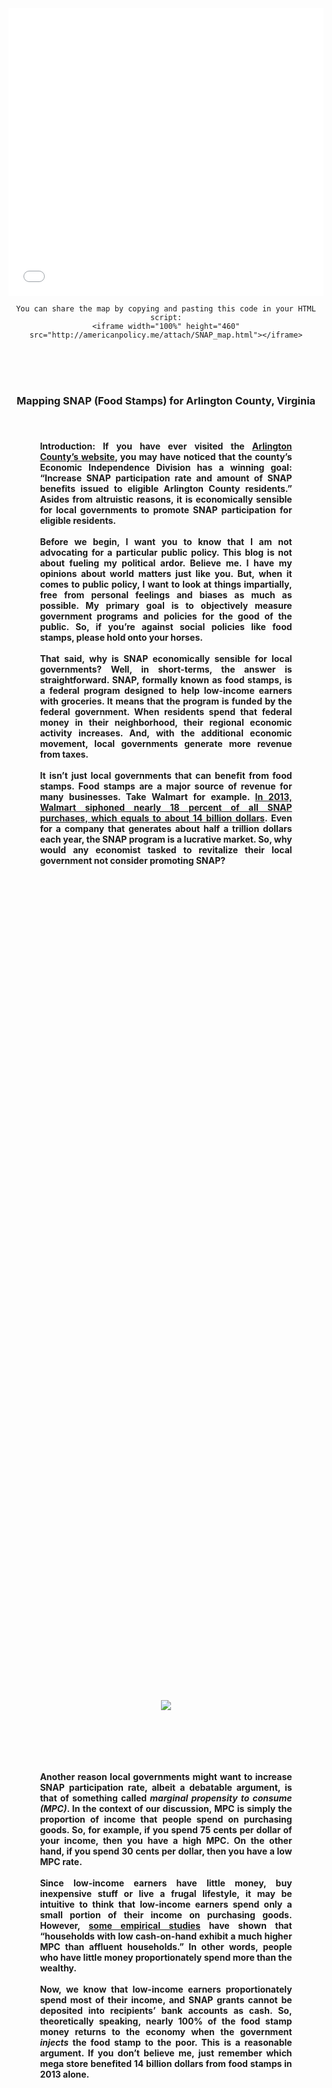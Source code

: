 <head>
<style>
.hr { 
    display: block;
    margin-top: 0.5em;
    margin-bottom: 0.5em;
    margin-left: auto;
    margin-right: auto;
    border-style: inset;
    border-width: 1px;
    width: 60%;
}
.abstract {
    -webkit-column-count: 1; /* Chrome, Safari, Opera */
    -moz-column-count: 1; /* Firefox */
    column-count: 1;
    -moz-column-width: 80%; /* Firefox */
    width: 80%;
    min-width: 300px;
    max-width: 500px;
    height: 50%
}
.newspaper1 {
    -webkit-column-count: 1; /* Chrome, Safari, Opera */
    -moz-column-count: 1; /* Firefox */
    column-count: 1;
    -moz-column-width: 80%; /* Firefox */
    width: 80%;
    min-width: 300px;
    max-width: 600px;
    height: 50%
}
.newspaper2 {
    -webkit-column-count: 2; /* Chrome, Safari, Opera */
    -moz-column-count: 2; /* Firefox */
    column-count: 2;
    -moz-column-width: 80%; /* Firefox */
    width: 80%;
    min-width: 300px;
    max-width: 600px;
    height: 50%
}
.code1 { 
    display: block;
    margin-left: auto;
    margin-right: auto;
    width: 80%;
    max-width: 600px;
}
.code2 {
    -webkit-column-count: 1; /* Chrome, Safari, Opera */
    -moz-column-count: 1; /* Firefox */
    column-count: 1;
    -moz-column-width: 80%; /* Firefox */
    width: 80%;
    min-width: 300px;
    max-width: 600px;
    height: 50%
}
<link rel="stylesheet" href="css/animate.css">
<script src="js/wow.min.js"> </script>
<script> new WOW().init(); </script>
</style>
</head>



<iframe width="100%" height="460" src="attach/SNAP_map.html" frameBorder="0" scrolling="no"></iframe>
<center>
```
You can share the map by copying and pasting this code in your HTML script:
<iframe width="100%" height="460" src="http://americanpolicy.me/attach/SNAP_map.html"></iframe>
```
<br><br><br>

<h3> Mapping SNAP (Food Stamps) for Arlington County, Virginia<br><br>

<h4><div class="newspaper1">
<p style="text-align: justify;">
**Introduction**: If you have ever visited the [Arlington County's website](https://departments.arlingtonva.us/dhs/dhs-performance-measurement-program/), you may have noticed that the county's Economic Independence Division has a winning goal: "Increase SNAP participation rate and amount of SNAP benefits issued to eligible Arlington County residents." Asides from altruistic reasons, it is economically sensible for local governments to promote SNAP participation for eligible residents.   <br><br>  Before we begin, I want you to know that I am not advocating for a particular public policy. This blog is not about fueling my political ardor. Believe me. I have my opinions about world matters just like you. But, when it comes to public policy, I want to look at things impartially, free from personal feelings and biases as much as possible. My primary goal is to objectively measure government programs and policies for the good of the public. So, if you're against social policies like food stamps, please hold onto your horses.    <br><br>    That said, why is SNAP economically sensible for local governments? Well, in short-terms, the answer is straightforward. SNAP, formally known as food stamps, is a federal program designed to help low-income earners with groceries. It means that the program is funded by the federal government. When residents spend that federal money in their neighborhood, their regional economic activity increases. And, with the additional economic movement, local governments generate more revenue from taxes.  <br><br>    It isn't just local governments that can benefit from food stamps. Food stamps are a major source of revenue for many businesses. Take Walmart for example. [In 2013, Walmart siphoned nearly 18 percent of all SNAP purchases, which equals to about 14 billion dollars](https://www.wsj.com/articles/grocers-brace-for-reduction-in-food-stamps-1383168686?tesla=y). Even for a company that generates about half a trillion dollars each year, the SNAP program is a lucrative market. So, why would any economist tasked to revitalize their local government not consider promoting SNAP?</p></div>  <br><br><br>

<div style="abstract">
<div class="wow fadeIn animated">
![](attach/walmart1.png)</div></div><br><br><br>

<h4><div class="newspaper1">
<p style="text-align: justify;">
Another reason local governments might want to increase SNAP participation rate, albeit a debatable argument, is that of something called *marginal propensity to consume (MPC)*. In the context of our discussion, MPC is simply the proportion of income that people spend on purchasing goods. So, for example, if you spend 75 cents per dollar of your income, then you have a high MPC. On the other hand, if you spend 30 cents per dollar, then you have a low MPC rate.   <br><br>    Since low-income earners have little money, buy inexpensive stuff or live a frugal lifestyle, it may be intuitive to think that low-income earners spend only a small portion of their income on purchasing goods. However, [some empirical studies](http://web.stanford.edu/~pista/MPC.pdf) have shown that "households with low cash-on-hand exhibit a much higher MPC than affluent households." In other words, people who have little money proportionately spend more than the wealthy.   <br><br>    Now, we know that low-income earners proportionately spend most of their income, and SNAP grants cannot be deposited into recipients' bank accounts as cash. So, theoretically speaking, nearly 100% of the food stamp money returns to the economy when the government *injects* the food stamp to the poor. This is a reasonable argument. If you don't believe me, just remember which mega store benefited 14 billion dollars from food stamps in 2013 alone.</p></div><br><br><br>

<div style="abstract">
<div class="wow fadeIn animated">
![](attach/jappelli_pistaferri.png)<br>
<h5>Source credit: Jappelli and Pistaferri, 2014</div></div><br><br><br>

<h4><div class="newspaper1">
<p style="text-align: justify;">
Of course, many taxpayers voice against food stamps because it’s not *free money* per se. The issue often arises from the fact that taxpayers fund programs like SNAP and concerns about welfare fraud exacerbate the stigma associated with food stamps. Take a look at the chart below. It's a list of words Arlington residents use to describe "Food Stamps" on Twitter.</p></div><br><br><br>

</center>
<h4><div class="code1">
<p style="text-align: left;">
```r
# I'm using a program called R to collect, organize, and plot the chart below. Here is the script for the plot, but you still have to perform data mining on Twitter.

plot <- ggplot(data=tweet, aes(x=reorder(term, freq), y=freq)) +
  theme(axis.text.x = element_text(angle = 90, hjust = 1)) + 
  ggtitle("Words Arlington Residents use to describe Food Stamps") +
  labs(x="Word", y="Frequency") + geom_bar(stat="identity") + 
  scale_y_continuous(expand=c(0, 0)) + coord_flip() +
  theme(plot.title = element_text(family = "Times", size=14, hjust=0.3))

```
</p></div><center>
<div style="code1">
<div class="wow fadeIn animated">
![](attach/arlington_food_stamp_tweet.png)<br></div>
<h5><div class="newspaper1">
<p style="text-align: justify;">
Please note: I conducted the Tweeter public survey post-2016. But, our timespan of interest is 2014-2016. This means that any changes in the political atmosphere (i.e. The presidential election) can present a confounding condition.</p></div><br>

<center>
<h4><div class="newspaper1">
<p style="text-align: justify;">
As you can see, the public's sentiment of food stamps is saturated with words like illegal, fraud, fears, criminal, scam, millions, etc. Indeed, SNAP is an expensive program that costs the United States government billions of dollars every year. Just in 2015, we spent [$75 billion on SNAP](http://www.cbpp.org/research/policy-basics-introduction-to-the-supplemental-nutrition-assistance-program-snap). However, according to the Center on Budget and Policy Priorities, an "overwhelming majority of non-disabled, working-age households that start receiving SNAP do not stop working." In fact, a whopping 96% of households that held jobs before receiving SNAP benefits continued working after receiving SNAP the following year, which is a comparable figure to the [national labor turnover rate](https://www.bls.gov/news.release/pdf/jolts.pdf) that spans 1.2% to 7%</p></div><br><br><br>

<h4><div class="newspaper1">
<p style="text-align: justify;">
**Analysis**: A recent job interview I had with the Arlington County’s Department of Human Services inspired me to write this blog. The position’s role entailed analyzing public data in the Quality and Administration Division (Yup, would it not be an ideal job for me?). So, I studied their program management tool by analyzing the [SNAP performance plan report](https://arlingtonva.s3.dualstack.us-east-1.amazonaws.com/wp-content/uploads/sites/6/2017/01/EID-SNAP-FY-2016-PMP.pdf).</p></div><br><br><br>  

</center>
<h4><div class="code1">
<p style="text-align: left;">
```r
library(knitr)
snap.name <- c('Applications', 'Individual.Recipients', 'Household.Recipients')
SFY.2014 <- c(2918, 8371, 5037)
SFY.2015 <- c(2783, 7982, 4697)
SFY.2016 <- c(2642, 7530, 4455)
snap.cs.table <- data.frame(snap.name, SFY.2014, SFY.2015, SFY.2016)
snap.cs.table.t <- setNames(data.frame(t(snap.cs.table[,-1])), snap.cs.table[,1])
kable(snap.cs.table)
```
</p></div><center>
<h4><div class="code2">
<p style="text-align: left;">
\ | 2014    | 2015    | 2016
------- | ------- | ------- | ------- 
Applications          | 2,918   | 2,783   | 2,642
Individual Recipients | 8,371   | 7,982   | 7,530
Household Recipients  | 5,037   | 4,697   | 4,455
</p></div><br><br><br>


<h4><div class="newspaper1">
<p style="text-align: justify;">
Several parts struck out to me in the report. First, the number of applications and beneficiaries have been declining over the past three years. Since a person must submit SNAP application before becoming a recipient, I wanted to see if there was any relationship between the declining number of applications and individuals receiving SNAP benefits.</p></div><br><br><br>

</center>
<h4><div class="code1">
<p style="text-align: left;">
```r
cor.test(snap.cs.table.t$'Applications', snap.cs.table.t$'Individual.Recipients')
plot(snap.cs.table.t$'Applications', snap.cs.table.t$'Individual.Recipients', xlim=c(2960, 2600), ylim=c(7500, 8400), pch = 20, cex = 1, col = "black", main = "Relationship between Applicants and Individuals", ylab = "Number of Individual Recipients", xlab = "Number of SNAP Applicants",     abline(lm(snap.cs.table.t$'Individual.Recipients' ~ snap.cs.table.t$'Applications'), col="red"))
```
<h5><p style="text-align: right;">
Data Source: Arlington County, 2017  &nbsp;&nbsp;&nbsp;&nbsp;&nbsp;&nbsp;&nbsp;&nbsp;&nbsp; </p></div><br><br><br>

<center>
<h4><div class="newspaper1">
<p style="text-align: justify;">
This is a perfect correlationship. It is always exciting to see textbook examples happening in the real world. Of course, a correlationship does not imply causation. A drop in the number of applications may not lead to a decrease in the number of SNAP recipients. It is reasonable to estimate an increase in the number of SNAP recipients even when there is a decline in the number of applications. Nonetheless, a perfect correlationship is a fascinating phenomenon. I am going to keep this finding in mind.    <br><br>    Next, I will examine how Arlington County performs in relation to the State of Virginia and the nation as a whole. We have to always create a *baseline* in which a measurement is compared to because, without a baseline, we cannot know whether a measured score is high or low. </p></div><br><br><br>

</center>
<h4><div class="code1">
<p style="text-align: left;">
```r
compare <- read.csv("~data/SNAP_progression_comparison.csv")

comp <- highchart()%>% hc_xAxis(categories = compare$Year) %>% hc_add_series(name = "Arlington", data = compare$Arlington, color = "dodgerblue") %>% hc_add_series(name = "Virginia", data = compare$Virginia, color = "yellowgreen") %>% hc_add_series(name = "Nation", data = compare$Nation, color = "grey") 

comp <- comp %>% hc_chart(type = "column", options3d = list(enabled = TRUE, beta = 10, alpha = 15)) %>% hc_title(text = "SNAP Participation Rate (Percent)") %>% hc_exporting(enabled = TRUE)

comp
```
</p></div><center>
<iframe width="100%" height="550" src="attach/SNAP_progression_comparison.html" frameBorder="0"></iframe>
<center>
```
You can share the chart by copying and pasting this code in your HTML script:
<iframe width="100%" height="550" src="http://americanpolicy.me/attach/SNAP_progression_comparison.html"></iframe>
```
<h5><p style="text-align: center;">
Data Source: Census, 2017  &nbsp;&nbsp;&nbsp;&nbsp;&nbsp;&nbsp;&nbsp;&nbsp;&nbsp; </p><br><br><br>

<h4><div class="newspaper1">
<p style="text-align: justify;">
Cool, now we know that Arlington County's SNAP participation rate is significantly lower than the state or national average. We can also see that SNAP rates had increased across the board since the year 2007.    <br><br>    Why is 2007 noteworthy? In December 2007, United States suffered [the worst economic downturn since the Great Depression](http://www.cbpp.org/research/economy/chart-book-the-legacy-of-the-great-recession). The financial stress caused by [the recession forced millions of people to abandon their homes and businesses](http://www.nbcnews.com/id/36231884/ns/business- eye_on_the_economy/t/study-million-households-lost-recession/#.WO0oGlLlSAw), displacing countless families across the nation out into the streets. It was a heartfelt shock that touched many, and some of us still see the world through the broken window that was shattered during the housing market collapse. So yeah, I think the Great Recession had a lot to do with the increase in the food stamp participation.    <br><br>    In addition, we found a discrepancy in the Arlington County's Performance Plan report and the Census data. Take a look at the Arlington's data illustrating the SNAP trend of 2014-16 years, then compare that with the trend observed in the above chart. You will notice that according to Arlington County, the *number* of SNAP recipients have declined over the years. However, in the Census data, the *rate* of SNAP participation had increased. Unfortunately, 2016 census data is not available at this time (May, 2017). </p></div><br><br><br>

<h3> Arlington vs. Census <br>
<h4><div class="code2">
<p style="text-align: left;">
\ | 2014    | 2015    | 2016
------- | ------- | ------- | ------- 
Recipients by Number (Arlington method) | 5,037   | 4,697   | 4,455
Recipients by Percent (Census method) | 3.6%   | 4.3%   | N.A.
</p></div><br><br><br>

<h4><div class="newspaper1">
<p style="text-align: justify;">
As you can see, when we juxtapose the two reports together in the form of *number vs. percent*, we learn that the declining trend observed in the number of recipients is not quite true. In actuality, the opposite is correct — the rate of SNAP participation increased.   <br><br>    It may seem like I am being nit-picking something trivial for no speical reason, but this observation is worth pointing it out. If you take a look at the [Arlington County's SNAP Performance Report](https://arlingtonva.s3.dualstack.us-east-1.amazonaws.com/wp-content/uploads/sites/6/2017/01/EID-SNAP-FY-2016-PMP.pdf), the program purpose says "Increase SNAP participation **rate** and amount of SNAP benefits issued to eligible Arlington County residents." Well, I can see how the *amount* of SNAP benefits have decreased in the form of dollar quantity, but the SNAP benefit rate did not decrease.   <br><br>  However, it is too early to make any conclusion just yet. SO, enough with my hysteria. I am now interested in knowing why the SNAP participation rate in Arlington County is significantly lower than the rest of the country. Let's take a look at the economic changes of Arlington County. </p></div><br><br><br>

<iframe width="100%" height="450" src="attach/Poverty_map_timeline.html" frameBorder="0"></iframe>
<center>
```
You can share the map by copying and pasting this code in your HTML script:
<iframe width="100%" height="450" src="http://americanpolicy.me/attach/Poverty_map_timeline.html"></iframe>
```
<h5><p style="text-align: center;">
Data Source: Census, 2017  &nbsp;&nbsp;&nbsp;&nbsp;&nbsp;&nbsp;&nbsp;&nbsp;&nbsp; </p><br><br><br>

<h4><div class="newspaper1">
<p style="text-align: justify;">
Had there been an option, I would have created an animated map showing changes of economic condition in the Arlington County. Unlucky for nerds like me, the Census data only goes so far back to 2009, and even 2009 was not a complete set. I could have performed something like multiple imputation to substitue the missing values, but that's not necessary because it is pretty obvious looking at the 2010-2015 changes that poverty population has increased over the span of five years.    <br><br>    Although choropleth graphs (maps) transform abstract thoughts into a concrete geospatial inference, it is not enough to grasp a firm understanding of overall trends. Therefore, I will take a look at line plots.</p></div><br><br><br>

</center>
<h4><div class="code1">
<p style="text-align: left;">
```r
line.plot.arlington <- highchart() %>% hc_title(text = "Interactive Tool: SNAP and Poverty") %>% hc_subtitle(text = "Click on the legend icons to customize the comparison selection") %>% hc_xAxis(categories = compare$Year) %>% hc_add_series(name = "SNAP Arlington", data = compare$Arlington, color = "dodgerblue", type = "column") %>% hc_add_series(name = "SNAP Virginia", data = compare$Virginia, color = "yellowgreen", type = "column") %>% hc_add_series(name = "SNAP U.S.", data = compare$Nation, color = "grey", type = "column") %>% hc_add_series(name = "Poverty Arlington", data = compare$p.arlington, color = "dodgerblue") %>% hc_add_series(name = "Poverty Virginia", data = compare$p.virginia, color = "yellowgreen") %>% hc_add_series(name = "Poverty U.S.", data = compare$p.nation, color = "grey") %>% hc_xAxis(title = list(text = "Year"), opposite = FALSE, plotLines = list(list(label = list(text = "The Great Recession"), color = "#FF0000", width = 3, value = 2.5))) %>% hc_yAxis(title = list(text = "Participation Rate (Percent)")) %>% hc_exporting(enabled = TRUE)
line.plot.arlington
```
</p></div><center>
<iframe width="100%" height="450" src="attach/snap_vs_poverty.html" frameBorder="0"></iframe>
<center>
```
You can share the chart by copying and pasting this code in your HTML script:
<iframe width="100%" height="450" src="http://americanpolicy.me/attach/snap_vs_poverty.html"></iframe>
```
<h5><p style="text-align: center;">
Data Source: Census, 2017  &nbsp;&nbsp;&nbsp;&nbsp;&nbsp;&nbsp;&nbsp;&nbsp;&nbsp; </p><br><br><br>

<h4><div class="newspaper1">
<p style="text-align: justify;">
The line plot represents the poverty rate, and barplot illustrates the SNAP participation rate. The blues, greens, and greys represent Arlington County, State of Virginia, and the United States, respectively. Notice that the differences between Arlington poverty and Arlington SNAP participation are wider than those observed in Virginia and the country. The year 2015 was an exception because the poverty level dramatically declined during that year, for unknown reasons.    <br><br>    For the administrators at the Economic Independence Division, this is a good news. Economically speaking, Arlington County is performing better than the rest of the country. Additionally, after analyzing the poverty and SNAP data using a plot graph, the program purpose found in the [SNAP Performance Report](https://arlingtonva.s3.dualstack.us-east-1.amazonaws.com/wp-content/uploads/sites/6/2017/01/EID-SNAP-FY-2016-PMP.pdf) coherently and accurately aligns itself to the need of increasing SNAP participation **rate**.   <br><br>  Finally, let's get to the interactive map shown as the header of this blog post.</p></div><br><br><br>

<iframe width="100%" height="460" src="attach/SNAP_map.html" frameBorder="0" scrolling="no"></iframe><br><br><br>

